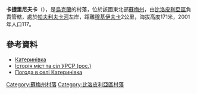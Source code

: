{{coord|51|12|39|N|34|34|8|E|scale:100000_region:UA|display=title}}

'''卡捷里尼夫卡'''（{{lang-uk|Катеринівка}}），是[[烏克蘭|烏克蘭]]的村落，位於該國東北部[[蘇梅州|蘇梅州]]，由[[比洛皮利亞區|比洛皮利亞區]]負責管轄，處於[[帕夫利夫卡河|帕夫利夫卡河]]左岸，距離[[穆基伊夫卡|穆基伊夫卡]]2公里，海拔高度171米，2001年人口117。

==參考資料==
*[http://w1.c1.rada.gov.ua/pls/z7502/A005?rdat1=02.02.2010&rf7571=28673 Катеринівка]{{dead link|date=2017年11月 |bot=InternetArchiveBot |fix-attempted=yes }}
* [https://web.archive.org/web/20120509055613/http://www.igsu.org.ua/Sumskaja.obl/Belopolxskij.rajon/Pavlovka.html Історія міст та сіл УРСР (рос.)]
* [http://weather.in.ua/ua/symskaja/10288 Погода в селі Катеринівка] {{Wayback|url=http://weather.in.ua/ua/symskaja/10288 |date=20111219215040 }}

{{DEFAULTSORT:Катеринівка}}

[[Category:蘇梅州村落|Category:蘇梅州村落]]
[[Category:比洛皮利亞區村落|Category:比洛皮利亞區村落]]


{{Sumy-geo-stub}}